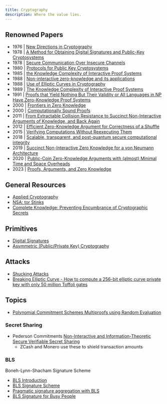```yaml
---
title: Cryptography
description: Where the value lies.
---
```


## Renowned Papers

- 1976 | [New Directions in Cryptography](https://t.co/xqjkEf7TEV)
- 1978 | [A Method for Obtaining Digital Signatures and Public-Key Cryptosystems](https://citeseerx.ist.psu.edu/viewdoc/download;jsessionid=856E21BC2F75800D37FD611032C30B9C?doi=10.1.1.40.5588&rep=rep1&type=pdf)
- 1978 | [Secure Communication Over Insecure Channels](https://www.researchgate.net/publication/220424692_Secure_Communication_Over_Insecure_Channels)
- 1980 | [Protocols for Public Key Cryptosystems](https://ieeexplore.ieee.org/document/6233691)
- 1985 | [the Knowledge Complexity of Interactive Proof Systems](https://citeseerx.ist.psu.edu/viewdoc/download?doi=10.1.1.419.8132&rep=rep1&type=pdf)
- 1988 | [Non-interactive zero-knowledge and its applications](https://dl.acm.org/doi/10.1145/62212.62222)
- 1988 | [Use of Elliptic Curves in Cryptography](https://link.springer.com/content/pdf/10.1007/3-540-39799-X_31.pdf)
- 1989 | [The Knowledge Complexity of Interactive Proof Systems](https://people.csail.mit.edu/silvio/Selected%20Scientific%20Papers/Proof%20Systems/The_Knowledge_Complexity_Of_Interactive_Proof_Systems.pdf)
- 1991 | [Proofs that Yield Nothing But Their Validity or All Languages in NP Have Zero-Knowledge Proof Systems](http://people.csail.mit.edu/silvio/Selected%20Scientific%20Papers/Zero%20Knowledge/Proofs_That_Yield_Nothing_But_Their_Validity_or_All_Languages_in_NP_Have_Zero-Knowledge_Proof_Systems.pdf)
- 2000 | [Frontiers in Zero Knowledge](https://dspace.mit.edu/handle/1721.1/86616)
- 2000 | [Computationally Sound Proofs](https://people.csail.mit.edu/silvio/Selected%20Scientific%20Papers/Proof%20Systems/Computationally_Sound_Proofs.pdf)
- 2011 | [From Extractable Collision Resistance to Succinct Non-Interactive Arguments of Knowledge, and Back Again](https://eprint.iacr.org/2011/443.pdf)
- 2012 | [Efficient Zero-Knowledge Argument for Correctness of a Shuffle](http://www0.cs.ucl.ac.uk/staff/J.Groth/MinimalShuffle.pdf)
- 2015 | [Verifying Computations Without Reexecuting Them](https://cacm.acm.org/magazines/2015/2/182636-verifying-computations-without-reexecuting-them/fulltext)
- 2018 | [Scalable, transparent, and post-quantum secure computational integrity](https://eprint.iacr.org/2018/046.pdf)
- 2019 | [Succinct Non-Interactive Zero Knowledge for a von Neumann Architecture](https://eprint.iacr.org/2013/879.pdf)
- 2020 | [Public-Coin Zero-Knowledge Arguments with (almost) Minimal Time and Space Overheads](https://www.iacr.org/cryptodb/data/paper.php?pubkey=30645)
- 2023 | [Proofs, Arguments, and Zero Knowledge](https://people.cs.georgetown.edu/jthaler/ProofsArgsAndZK.pdf)

## General Resources

- [Applied Cryptography](https://crypto.stanford.edu/~dabo/cryptobook/BonehShoup_0_4.pdf)
- [NSA: tor Stinks](https://cryptome.org/2013/10/nsa-tor-stinks.pdf)
- [Complete Knowledge: Preventing Encumbrance of Cryptographic Secrets](https://www.arijuels.com/wp-content/uploads/2023/01/Complete_Knowledge.pdf)

## Primitives

- [Digital Signatures](https://en.wikipedia.org/wiki/Digital_signature)
- [Asymmetric (Public/Private Key) Cryptography](https://en.wikipedia.org/wiki/Public-key_cryptography)

## Attacks

- [Shucking Attacks](https://superuser.com/questions/1561434/how-do-i-crack-a-double-encrypted-hash/1561612#1561612)
- [Breaking Elliptic Curve - How to compute a 256-bit elliptic curve private key with only 50 million Toffoli gates](https://arxiv.org/abs/2306.08585)

## Topics

- [Polynomial Commitment Schemes Multiproofs using Random Evaluation](https://dankradfeist.de/ethereum/2021/06/18/pcs-multiproofs.html#evaluating-a-polynomial-in-evaluation-form-on-a-point-outside-the-domain)

### Secret Sharing

- Pederson Commitments [Non-Interactive and Information-Theoretic Secure Verifiable Secret Sharing](https://link.springer.com/chapter/10.1007/3-540-46766-1_9)
    - ZCash and Monero use these to shield transaction amounts

### BLS

Boneh-Lynn-Shacham Signature Scheme

- [BLS Introduction](https://eth2book.info/altair/part2/building_blocks/signatures)
- [BLS Signature Scheme](https://tools.ietf.org/id/draft-boneh-bls-signature-00.txt)
- [Pragmatic signature aggregation with BLS](https://ethresear.ch/t/pragmatic-signature-aggregation-with-bls/2105?u=benjaminion)
- [BLS Signature for Busy People](https://gist.github.com/paulmillr/18b802ad219b1aee34d773d08ec26ca2)





